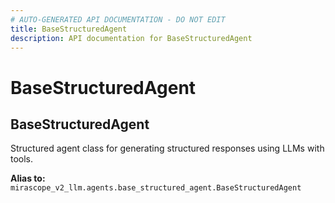 ```yaml
---
# AUTO-GENERATED API DOCUMENTATION - DO NOT EDIT
title: BaseStructuredAgent
description: API documentation for BaseStructuredAgent
---
```


# BaseStructuredAgent

## <ApiType type="Alias" path="agents/async_structured_agent/BaseStructuredAgent" symbolName="BaseStructuredAgent" /> BaseStructuredAgent

Structured agent class for generating structured responses using LLMs with tools.


**Alias to:** `mirascope_v2_llm.agents.base_structured_agent.BaseStructuredAgent`
